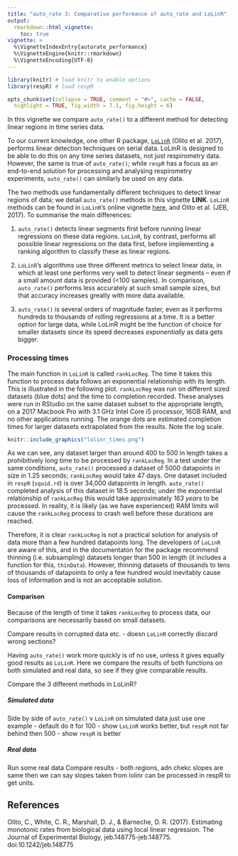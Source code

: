 ```yaml
---
title: "auto_rate 3: Comparative performance of auto_rate and LoLinR"
output:
  rmarkdown::html_vignette:
    toc: true
vignette: >
  %\VignetteIndexEntry{autorate_performance}
  %\VignetteEngine{knitr::rmarkdown}
  %\VignetteEncoding{UTF-8}
---
```


```r
library(knitr) # load knitr to enable options
library(respR) # load respR

opts_chunk$set(collapse = TRUE, comment = "#>", cache = FALSE,
  highlight = TRUE, fig.width = 7.1, fig.height = 6)
```

In this vignette we compare `auto_rate()` to a different method for detecting linear regions in time series data.

To our current knowledge, one other R package, [`LoLinR`](https://colin-olito.github.io/LoLinR/vignettes/LoLinR.html) (Olito et al. 2017), performs linear detection techniques on serial data. LoLinR is designed to be able to do this on any time series datasets, not just respirometry data. However, the same is true of `auto_rate()`; while `respR` has a focus as an end-to-end solution for processing and analysing respirometry experiments, `auto_rate()` can similarly be used on any data. 

The two methods use fundamentally different techniques to detect linear regions of data; we detail `auto_rate()` methods in this vignette **LINK**. `LoLinR` methods can be found in `LoLinR`'s online vignette [here](https://github.com/colin-olito/LoLinR), and Olito et al. (JEB, 2017). To summarise the main differences:

1. `auto_rate()` detects linear segments first before running linear regressions on these data regions. `LoLinR`, by contrast, performs all possible linear regressions on the data first, before implementing a ranking algorithm to classify these as linear regions. 

2. `LoLinR`'s algorithms use three different metrics to select linear data, in which at least one performs very well to detect linear segments -- even if a small amount data is provided (<100 samples). In comparison, `auto_rate()` performs less accurately at such small sample sizes, but that accuracy increases greatly with more data available.

3. `auto_rate()` is several orders of magnitude faster, even as it performs hundreds to thousands of rolling regressions at a time. It is a better option for large data, while LoLinR might be the function of choice for smaller datasets since its speed decreases *exponentially* as data gets bigger. 

### Processing times

The main function in `LoLinR` is called `rankLocReg`. The time it takes this function to process data follows an exponential relationship with its length. This is illustrated in the following plot. `rankLocReg` was run on different sized datasets (blue dots) and the time to completion recorded. These analyses were run in RStudio on the same dataset subset to the appropriate length, on a 2017 Macbook Pro with 3.1 GHz Intel Core i5 processor, 16GB RAM, and no other applications running. The orange dots are estimated completion times for larger datasets extrapolated from the results. Note the log scale. 

```r
knitr::include_graphics("lolinr_times.png")
```

As we can see, any dataset larger than around 400 to 500 in length takes a prohibitively long time to be processed by `rankLocReg`. In a test under the same conditions, `auto_rate()` processed a dataset of 5000 datapoints in size in 1.25 seconds; `rankLocReg` would take 47 days. One dataset included in `respR` (`squid.rd`) is over 34,000 datapoints in length. `auto_rate()` completed analysis of this dataset in 18.5 seconds; under the exponential relationship of `rankLocReg` this would take approximately *163 years* to be processed.  In reality, it is likely (as we have experienced) RAM limits will cause the `rankLocReg` process to crash well before these durations are reached. 

Therefore, it is clear `rankLocReg` is not a practical solution for analysis of data more than a few hundred datapoints long. The developers of `LoLinR` are aware of this, and in the documentaton for the package recommend thinning (i.e. subsampling) datasets longer than 500 in length (it includes a function for this, `thinData`). However, thinning datasets of thousands to tens of thousands of datapoints to only a few hundred would inevitably cause loss of information and is not an acceptable solution. 

#### Comparison

Because of the length of time it takes `rankLocReg` to process data, our comparisons are necessarily based on small datasets. 


Compare results in corrupted data etc. - doesn `LoLinR` correctly discard wrong sections?



Having `auto_rate()` work more quickly is of no use, unless it gives equally good results as `LoLinR`. Here we compare the results of both functions on both simulated and real data, so see if they give comparable results. 

Compare the 3 different methods in LoLinR?

##### Simulated data

Side by side of `auto_rate()` v `LoLinR` on simulated data 
just use one example - default
do it for 100 - show `LoLinR` works better, but `respR` not far behind
then 500 - show `respR` is better


##### Real data

Run some real data 
Compare results - both regions, adn chekc slopes are same
then we can say slopes taken from lolinr can be processed in respR to get units.


## References

Olito, C., White, C. R., Marshall, D. J., & Barneche, D. R. (2017). Estimating monotonic rates from biological data using local linear regression. The Journal of Experimental Biology, jeb.148775-jeb.148775. doi:10.1242/jeb.148775
